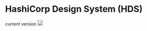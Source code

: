 
<Meta title="Welcome" />

<style>{`
  .dummy-npm-version {
    color: #ccc;
    display: inline-flex;
    font-size: 1rem;
    gap: 1rem;
    line-height: 1.2;
  }
`}</style>

# HashiCorp Design System (HDS)

<div class="dummy-npm-version">
  current version
  <a href="https://badge.fury.io/js/@hashicorp%2Fdesign-system-components">
    <img
      src="https://badge.fury.io/js/@hashicorp%2Fdesign-system-components.svg"
      alt="npm version"
      height="18"
    />
  </a>
</div>
